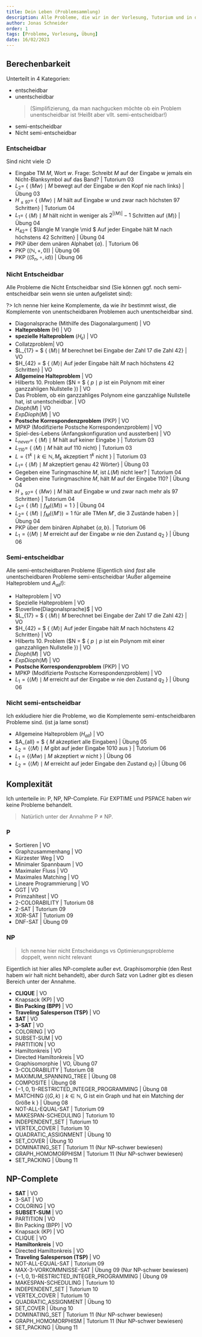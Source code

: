 ```yaml
---
title: Dein Leben (Problemsammlung)
description: Alle Probleme, die wir in der Vorlesung, Tutorium und in den Übungen gehabt haben.
author: Jonas Schneider
order: 1
tags: [Probleme, Vorlesung, Übung]
date: 16/02/2023
---
```


## Berechenbarkeit

Unterteilt in 4 Kategorien:
- entscheidbar
- unentscheidbar 
  > (Simplifizierung, da man nachgucken möchte ob ein Problem unentscheidbar ist !Heißt aber vllt. semi-entscheidbar!)
- semi-entscheidbar
- Nicht semi-entscheidbar

### Entscheidbar

Sind nicht viele :D
- Eingabe TM *M*, Wort *w*. Frage: Schreibt *M* auf der Eingabe w jemals ein Nicht-Blanksymbol auf das Band? | Tutorium 03
- $L_2 =$ \{ $\langle Mw \rangle \mid M$ bewegt auf der Eingabe $w$ den Kopf nie nach links\} | Übung 03
- $H_{\le 97} =$ \{ $\langle Mw \rangle \mid M$ hält auf Eingabe $w$ und zwar nach höchsten 97 Schritten\} | Tutorium 04
- $L_1 =$ \{ $\langle M \rangle \mid M$ hält nicht in weniger als $2^{|\langle M \rangle|}-1$ Schritten auf $\langle M \rangle$\} | Übung 04
- $H_{42} =$ \{ $\langle M \rangle \mid $ Auf jeder Eingabe hält M nach höchstens 42 Schritten\} | Übung 04
- PKP über dem unären Alphabet $\{a\}$. | Tutorium 06
- PKP $((\mathbb{N}, +, 0))$ | Übung 06
- PKP $((S_n, \circ, id))$ | Übung 06


### Nicht Entscheidbar
Alle Probleme die Nicht Entscheidbar sind (Sie können ggf. noch semi-entscheidbar sein wenn sie unten aufgelistet sind):

?> Ich nenne hier keine Komplemente, da wie ihr bestimmt wisst, die Komplemente von unentscheidbaren Problemen auch unentscheidbar sind.

- Diagonalsprache (Mithilfe des Diagonalargument) | VO
- **Halteproblem** (H) | VO
- **spezielle Halteproblem** ($H_\epsilon$) | VO
- Collatzproblem| VO
- $L_{17} = $ \{ $\langle M \rangle \mid$ *M* berechnet bei Eingabe der Zahl 17 die Zahl 42} | VO
- $H_{42} = $ \{ $\langle M \rangle \mid$ Auf jeder Eingabe hält *M* nach höchstens 42 Schritten} | VO
- **Allgemeine Halteproblem** | VO
- Hilberts 10. Problem ($N = $ \{ $p \mid p$ ist ein Polynom mit einer ganzzahligen Nullstelle \}) | VO
- Das Problem, ob ein ganzzahliges Polynom eine ganzzahlige Nullstelle hat, ist unentscheidbar. | VO
- $Dioph(M)$ | VO
- $ExpDioph(M)$ | VO
- **Postsche Korrespondenzproblem** (PKP) | VO
- MPKP (Modifizierte Postsche Korrespondenzproblem) | VO
- Spiel-des-Lebens (Anfangskonfiguration und aussterben) | VO
- $L_{never} =$ \{ $\langle M \rangle \mid M$ hält auf keiner Eingabe \} | Tutorium 03
- $L_{110} =$ \{ $\langle M \rangle \mid M$ hält auf 110 nicht\} | Tutorium 03
- $L = \{ 1^k \mid k \in \mathbb{N}, M_k$ akzeptiert $1^k$ nicht $\}$ | Tutorium 03
- $L_1 =$ \{ $\langle M \rangle \mid M$ akzeptiert genau 42 Wörter\} | Übung 03
- Gegeben eine Turingmaschine $M$, ist $L(M)$ nicht leer? | Tutorium 04
- Gegeben eine Turingmaschine $M$, hält $M$ auf der Eingabe 110? | Übung 04
- $H_{\ge 97} =$ \{ $\langle Mw \rangle \mid M$ hält auf Eingabe $w$ und zwar nach mehr als 97 Schritten\} | Tutorium 04
- $L_2 =$ \{ $\langle M \rangle \mid f_M(\langle M \rangle)=1$ \} | Übung 04
- $L_2 =$ \{ $\langle M \rangle \mid f_M(\langle M' \rangle)=1$ für alle TMen $M'$, die 3 Zustände haben \} | Übung 04
- PKP über dem binären Alphabet $\{a,b\}$. | Tutorium 06
- $L_1 = \{ \langle M \rangle \mid M$ erreicht auf der Eingabe $w$ nie den Zustand $q_2$ $\}$ | Übung 06

### Semi-entscheidbar
Alle semi-entscheidbaren Probleme (Eigentlich sind *fast* alle unentscheidbaren Probleme semi-entscheidbar !Außer allgemeine Halteproblem und $A_{all}$!):

- Halteproblem | VO
- Spezielle Halteproblem | VO
- $\overline{Diagonalsprache}$ | VO 
- $L_{17} = $ \{ $\langle M \rangle \mid$ *M* berechnet bei Eingabe der Zahl 17 die Zahl 42} | VO
- $H_{42} = $ \{ $\langle M \rangle \mid$ Auf jeder Eingabe hält *M* nach höchstens 42 Schritten} | VO
- Hilberts 10. Problem ($N = $ \{ $p \mid p$ ist ein Polynom mit einer ganzzahligen Nullstelle \}) | VO
- $Dioph(M)$ | VO
- $ExpDioph(M)$ | VO
- **Postsche Korrespondenzproblem** (PKP) | VO
- MPKP (Modifizierte Postsche Korrespondenzproblem) | VO
- $L_1 = \{ \langle M \rangle \mid M$ erreicht auf der Eingabe $w$ nie den Zustand $q_2$ $\}$ | Übung 06

### Nicht semi-entscheidbar
Ich exkludiere hier die Probleme, wo die Komplemente semi-entscheidbaren Probleme sind. (ist ja lame sonst)

- Allgemeine Halteproblem ($H_{all}$) | VO
- $A_{all} = $ \{ $M$ akzeptiert alle Eingaben\} | Übung 05
- $L_2 = \{ \langle M \rangle \mid M$ gibt auf jeder Eingabe 1010 aus $\}$ | Tutorium 06
- $L_1 = \{ \langle Mw \rangle \mid M$ akzeptiert $w$ nicht $\}$ | Übung 06 
- $L_2 = \{ \langle M \rangle \mid M$ erreicht auf jeder Eingabe den Zustand $q_7 \}$ | Übung 06 

## Komplexität 
 
Ich unterteile in: P, NP, NP-Complete. Für EXPTIME und PSPACE haben wir keine Probleme behandelt.  
> Natürlich unter der Annahme P $\neq$ NP.

### P

- Sortieren | VO
- Graphzusammenhang | VO
- Kürzester Weg | VO
- Minimaler Spannbaum | VO
- Maximaler Fluss | VO
- Maximales Matching | VO
- Lineare Programmierung | VO
- GGT | VO
- Primzahltest | VO 
- 2-COLORABILITY | Tutorium 08
- 2-SAT | Tutorium 09
- XOR-SAT | Tutorium 09
- DNF-SAT | Übung 09

### NP

> Ich nenne hier nicht Entscheidungs vs Optimierungsprobleme doppelt, wenn nicht relevant

Eigentlich ist hier alles NP-complete außer evt. Graphisomorphie (den Rest habem wir halt nicht behandelt), aber durch Satz von Ladner gibt es diesen Bereich unter der Annahme.

- **CLIQUE** | VO
- Knapsack (KP) | VO
- **Bin Packing (BPP)** | VO
- **Traveling Salesperson (TSP)** | VO
- **SAT** | VO
- **3-SAT** | VO
- COLORING | VO
- SUBSET-SUM | VO
- PARTITION | VO
- Hamiltonkreis | VO
- Directed Hamiltonkreis | VO
- Graphisomorphie | VO, Übung 07
- 3-COLORABILITY | Tutorium 08
- MAXIMUM_SPANNING_TREE | Übung 08
- COMPOSITE | Übung 08
- $\{-1, 0, 1\}$-RESTRICTED_INTEGER_PROGRAMMING | Übung 08
- MATCHING $\{(G, k) \mid k \in \mathbb{N}$, G ist ein Graph und hat ein Matching der Größe k $\}$ | Übung 08
- NOT-ALL-EQUAL-SAT | Tutorium 09
- MAKESPAN-SCHEDULING | Tutorium 10
- INDEPENDENT_SET | Tutorium 10
- VERTEX_COVER | Tutorium 10
- QUADRATIC_ASSIGNMENT | Übung 10
- SET_COVER | Übung 10
- DOMINATING_SET | Tutorium 11 (Nur NP-schwer bewiesen)
- GRAPH_HOMOMORPHISM | Tutorium 11 (Nur NP-schwer bewiesen)
- SET_PACKING | Übung 11

## NP-Complete

- **SAT** | VO
- 3-SAT | VO
- COLORING | VO
- **SUBSET-SUM** | VO
- PARTITION | VO
- Bin Packing (BPP) | VO
- Knapsack (KP) | VO
- CLIQUE | VO
- **Hamiltonkreis** | VO
- Directed Hamiltonkreis | VO
- **Traveling Salesperson (TSP)** | VO
- NOT-ALL-EQUAL-SAT | Tutorium 09
- MAX-3-VORKOMMNISSE-SAT | Übung 09 (Nur NP-schwer bewiesen)
- $\{-1, 0, 1\}$-RESTRICTED_INTEGER_PROGRAMMING | Übung 09
- MAKESPAN-SCHEDULING | Tutorium 10
- INDEPENDENT_SET | Tutorium 10
- VERTEX_COVER | Tutorium 10
- QUADRATIC_ASSIGNMENT | Übung 10
- SET_COVER | Übung 10
- DOMINATING_SET | Tutorium 11 (Nur NP-schwer bewiesen)
- GRAPH_HOMOMORPHISM | Tutorium 11 (Nur NP-schwer bewiesen)
- SET_PACKING | Übung 11